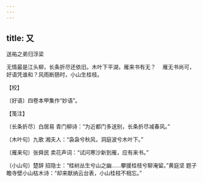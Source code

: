 ```yaml
---
---
---
```

title: 又
---



送祐之弟归浮梁





无情最是江头柳，长条折尽还依旧。木叶下平湖，雁来书有无？ 　雁无书尚可，好语凭谁和？风雨断肠时，小山生桂枝。





【校】


〔好语〕四卷本甲集作“妙语”。





【笺注】


〔长条折尽〕白居易 青门柳诗：“为近都门多送别，长条折尽减春风。”

〔木叶句〕九歌 湘夫人：“袅袅兮秋风，洞庭波兮木叶下。”

〔雁来句〕张舜民 卖花声词：“试问寒沙新到雁，应有来书。”

〔小山句〕楚辞 招隐士：“桂树丛生兮山之幽……攀援桂枝兮聊淹留。”黄庭坚 题子瞻寺壁小山枯木诗：“却来献纳云台表，小山桂枝不相忘。”